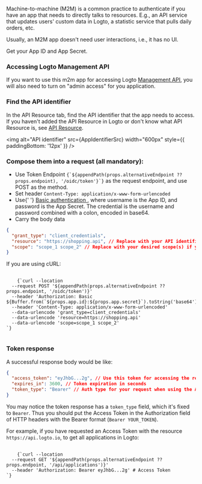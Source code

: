 
<Steps>
<Step title="Intro">

Machine-to-machine (M2M) is a common practice to authenticate if you have an app that needs to directly talks to resources. E.g., an API service that updates users' custom data in Logto, a statistic service that pulls daily orders, etc.

Usually, an M2M app doesn't need user interactions, i.e., it has no UI.

</Step>
<Step title="Locate the app ID and app secret">

Get your App ID and App Secret.

<ApplicationCredentials />

</Step>
<Step title="Enable admin access" subtitle="(optional)">

### Accessing Logto Management API

If you want to use this m2m app for accessing Logto [Management API](https://docs.logto.io/docs/references/core/#management-api), you will also need to turn on "admin access" for you application.

<EnableAdminAccess />

</Step>
<Step title="Locate the API Resource">

### Find the API identifier

In the API Resource tab, find the API identifier that the app needs to access. If you haven't added the API Resource in Logto or don't know what API Resource is, see [API Resource](https://docs.logto.io/docs/references/resources).

<img alt="API identifier" src={AppIdentifierSrc} width="600px" style={{ paddingBottom: '12px' }} />

</Step>
<Step title="Compose and send request">

### Compose them into a request (all mandatory):

<ul>
  <li>
    Use Token Endpoint <code>{`${appendPath(props.alternativeEndpoint ?? props.endpoint), '/oidc/token'}`}</code> as the request endpoint, and
    use POST as the method.
  </li>
  <li>
    Set header <code>Content-Type: application/x-www-form-urlencoded</code>
  </li>
  <li>
    Use{' '}
    <a href="https://developer.mozilla.org/en-US/docs/Web/HTTP/Headers/Authorization#basic_authentication">
      Basic authentication
    </a>
    , where username is the App ID, and password is the App Secret. The credential is the username and password combined with a colon, encoded in base64.
  </li>
  <li>Carry the body data</li>
</ul>

```json
{
  "grant_type": "client_credentials",
  "resource": "https://shopping.api", // Replace with your API identifier
  "scope": "scope_1 scope_2" // Replace with your desired scope(s) if you're using RBAC
}
```

If you are using cURL:

<pre>
  <code className="language-bash">
    {`curl --location
  --request POST '${appendPath(props.alternativeEndpoint ?? props.endpoint, '/oidc/token')}'
  --header 'Authorization: Basic ${Buffer.from(`${props.app.id}:${props.app.secret}`).toString('base64')}'
  --header 'Content-Type: application/x-www-form-urlencoded'
  --data-urlencode 'grant_type=client_credentials'
  --data-urlencode 'resource=https://shopping.api'
  --data-urlencode 'scope=scope_1 scope_2'
`}
  </code>
</pre>

### Token response

A successful response body would be like:

```json
{
  "access_token": "eyJhbG...2g", // Use this token for accessing the resource
  "expires_in": 3600, // Token expiration in seconds
  "token_type": "Bearer" // Auth type for your request when using the Access Token
}
```

</Step>
<Step title="Access resource using Access Token">

You may notice the token response has a `token_type` field, which it's fixed to `Bearer`. Thus you should put the Access Token in the Authorization field of HTTP headers with the Bearer format (`Bearer YOUR_TOKEN`).

For example, if you have requested an Access Token with the resource `https://api.logto.io`, to get all applications in Logto:

<pre>
  <code className="language-bash">
    {`curl --location
  --request GET '${appendPath(props.alternativeEndpoint ?? props.endpoint, '/api/applications')}'
  --header 'Authorization: Bearer eyJhbG...2g' # Access Token
`}
  </code>
</pre>

</Step>
</Steps>
